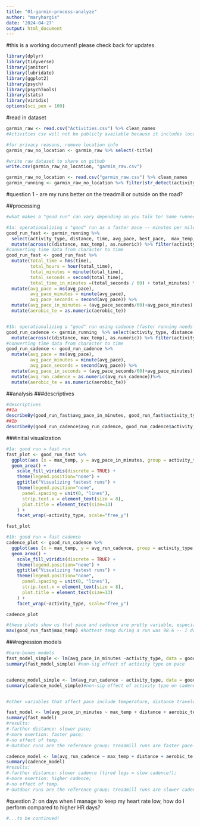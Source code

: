 ```yaml
---
title: "01-garmin-process-analyze"
author: "maryhargis"
date: '2024-04-27'
output: html_document
---
```


#this is a working document! please check back for updates.

```r
library(dplyr)
library(tidyverse)
library(janitor)
library(lubridate)
library(ggplot2)
library(psych)
library(psychTools)
library(stats)
library(viridis)
options(sci_pen = 100)
```

#read in dataset
```r
garmin_raw <- read.csv("Activities.csv") %>% clean_names
#Activities csv will not be publicly available because it includes location of my activities

#for privacy reasons, remove location info
garmin_raw_no_location <- garmin_raw %>% select(-title)

#write raw dataset to share on github
write.csv(garmin_raw_no_location, "garmin_raw.csv")

garmin_raw_no_location <- read.csv("garmin_raw.csv") %>% clean_names
garmin_running <- garmin_raw_no_location %>% filter(str_detect(activity_type, "Running"))

```

#question 1 - are my runs better on the treadmill or outside on the road?

##processing
```r
#what makes a "good run" can vary depending on you talk to! Some runners are all about pace (minutes per mile), others are all about cadence (foot turnover). Overall, it's a pretty undefined ask. Below, I specify two ways to conceptualize a "good" run and analyze accordingly.

#1a: operationalizing a "good" run as a faster pace -- minutes per mile
good_run_fast <- garmin_running %>% 
  select(activity_type, distance, time, avg_pace, best_pace,  max_temp, aerobic_te) %>% 
  mutate(across(c(distance, max_temp), as.numeric)) %>% filter(activity_type != "Trail Running")
#converting time data from character to time
good_run_fast <- good_run_fast %>% 
  mutate(total_time = hms(time),
         total_hours = hour(total_time),
         total_minutes = minute(total_time),
         total_seconds = second(total_time),
         total_time_in_minutes =(total_seconds / 60) + total_minutes) %>%
  mutate(avg_pace = ms(avg_pace),
         avg_pace_minutes = minute(avg_pace),
         avg_pace_seconds = second(avg_pace)) %>%
  mutate(avg_pace_in_minutes = (avg_pace_seconds/60)+avg_pace_minutes) %>%
  mutate(aerobic_te = as.numeric(aerobic_te))


#1b: operationalizing a "good" run using cadence (faster running needs higher foot turnover)
good_run_cadence <- garmin_running  %>% select(activity_type, distance, avg_pace, avg_run_cadence, max_temp, aerobic_te) %>% 
  mutate(across(c(distance, max_temp), as.numeric)) %>% filter(activity_type != "Trail Running")
#converting time data from character to time
good_run_cadence <- good_run_cadence %>% 
  mutate(avg_pace = ms(avg_pace),
         avg_pace_minutes = minute(avg_pace),
         avg_pace_seconds = second(avg_pace)) %>%
  mutate(avg_pace_in_seconds = (avg_pace_seconds/60)+avg_pace_minutes) %>%
  mutate(avg_run_cadence = as.numeric(avg_run_cadence))%>%
  mutate(aerobic_te = as.numeric(aerobic_te))

```

##analysis
###descriptives
```r
#descriptives
##1a
describeBy(good_run_fast$avg_pace_in_minutes, good_run_fast$activity_type) #226 regular runs,  105 treadmill runs 
##1b
describeBy(good_run_cadence$avg_run_cadence, good_run_cadence$activity_type)
```


###initial visualization
```r
#1a: good run = fast run
fast_plot <- good_run_fast %>% 
  ggplot(aes (x = max_temp, y = avg_pace_in_minutes, group = activity_type, fill = activity_type))+
  geom_area() +
    scale_fill_viridis(discrete = TRUE) +
    theme(legend.position="none") +
    ggtitle("Visualizing fastest runs") +
    theme(legend.position="none",
      panel.spacing = unit(0, "lines"),
      strip.text.x = element_text(size = 8),
      plot.title = element_text(size=13)
    ) + 
    facet_wrap(~activity_type, scale="free_y")

fast_plot

#1b: good run = fast cadence
cadence_plot <- good_run_cadence %>% 
  ggplot(aes (x = max_temp, y = avg_run_cadence, group = activity_type, fill = activity_type))+
  geom_area() +
    scale_fill_viridis(discrete = TRUE) +
    theme(legend.position="none") +
    ggtitle("Visualizing fastest runs") +
    theme(legend.position="none",
      panel.spacing = unit(0, "lines"),
      strip.text.x = element_text(size = 8),
      plot.title = element_text(size=13)
    ) + 
    facet_wrap(~activity_type, scale="free_y")

cadence_plot

#these plots show us that pace and cadence are pretty variable, especially among "regular runs" (outdoor runs)/ that's the most common run type.  
max(good_run_fast$max_temp) #hottest temp during a run was 98.6 -- I don't recommend running in weather that hot, but I do live in Las Vegas!
```

###regression models
```r

#bare-bones models
fast_model_simple <- lm(avg_pace_in_minutes ~activity_type, data = good_run_fast)
summary(fast_model_simple) #non-sig effect of activity type on pace


cadence_model_simple <- lm(avg_run_cadence ~ activity_type, data = good_run_cadence)
summary(cadence_model_simple)#non-sig effect of activity type on cadence


#other variables that affect pace include temperature, distance traveled, aerobic exertion. variable of interest here is activity type.

fast_model <- lm(avg_pace_in_minutes ~ max_temp + distance + aerobic_te +  activity_type, data = good_run_fast)
summary(fast_model)
#results: 
#-farther distance: slower pace; 
#-more exertion: faster pace; 
#-no effect of temp. 
#-Outdoor runs are the reference group; treadmill runs are faster pace!

cadence_model <- lm(avg_run_cadence ~ max_temp + distance + aerobic_te +  activity_type, data = good_run_cadence)
summary(cadence_model)
#results: 
#-farther distance: slower cadence (tired legs = slow cadence!); 
#-more exertion: higher cadence; 
#-no effect of temp. 
#-Outdoor runs are the reference group; treadmill runs are slower cadence!
```



#question 2: on days when I manage to keep my heart rate low, how do I perform compared to higher HR days?
```r
#...to be continued!
```

